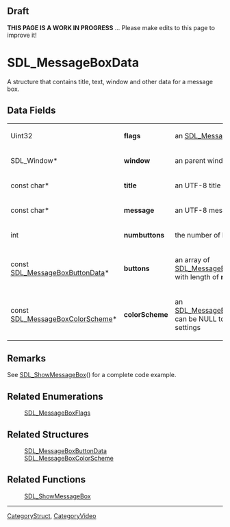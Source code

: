 == Draft ==

'''THIS PAGE IS A WORK IN PROGRESS''' ... Please make edits to this page to improve it!


<!-- #*^*^*^*^*See http://wiki.libsdl.org/moin.cgi/SGStructures for details on editing this page*^*^*^*^* -->


= SDL_MessageBoxData =
A structure that contains title, text, window and other data for a message box.




== Data Fields ==
{|
| Uint32                               
| '''flags'''       
| an [[SDL_MessageBoxFlags]] 
|-
| SDL_Window*                          
| '''window'''      
| an parent window, can be NULL 
|-
| const char*                          
| '''title'''       
| an UTF-8 title 
|-
| const char*                          
| '''message'''     
| an UTF-8 message text 
|-
| int                                  
| '''numbuttons'''  
| the number of buttons 
|-
| const [[SDL_MessageBoxButtonData]]*  
| '''buttons'''     
| an array of [[SDL_MessageBoxButtonData]] with length of '''numbuttons''' 
|-
| const [[SDL_MessageBoxColorScheme]]* 
| '''colorScheme''' 
| an [[SDL_MessageBoxColorScheme]], can be NULL to use system settings 
|}



== Remarks ==
See [[SDL_ShowMessageBox]]() for a complete code example.

== Related Enumerations ==
:[[SDL_MessageBoxFlags]]
<!-- #Remove this section if empty -->

== Related Structures ==
:[[SDL_MessageBoxButtonData]]
:[[SDL_MessageBoxColorScheme]]
<!-- #Remove this section if empty -->

== Related Functions ==
:[[SDL_ShowMessageBox]]
<!-- #Remove this section if empty -->

----
[[CategoryStruct]], [[CategoryVideo]]
<!-- #See the Style Guide for instructions on editing the footer. -->
